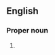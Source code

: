 ==English==

===Proper noun===
{{en-proper noun}}

# {{rfquote-sense}} {{archaic}} {{alternative spelling of|[[Judea#English|Judea]]}}